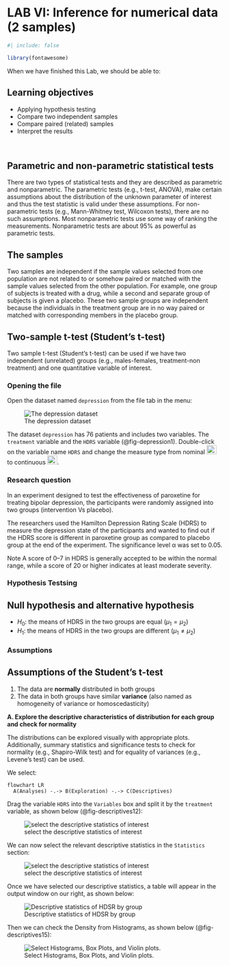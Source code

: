 # LAB VI: Inference for numerical data (2 samples) {#sec-lab6}

```r
#| include: false

library(fontawesome)

```

When we have finished this Lab, we should be able to:

::: {.callout-caution icon="false"}
## Learning objectives

-   Applying hypothesis testing
-   Compare two independent samples
-   Compare paired (related) samples
-   Interpret the results
:::

 

## Parametric and non-parametric statistical tests

There are two types of statistical tests and they are described as parametric and nonparametric. The parametric tests (e.g., t-test, ANOVA), make certain assumptions about the distribution of the unknown parameter of interest and thus the test statistic is valid under these assumptions. For non-parametric tests (e.g., Mann-Whitney test, Wilcoxon tests), there are no such assumptions. Most nonparametric tests use some way of ranking the measurements. Nonparametric tests are about 95% as powerful as parametric tests.

## The samples

Two samples are independent if the sample values selected from one population are not related to or somehow paired or matched with the sample values selected from the other population. For example, one group of subjects is treated with a drug, while a second and separate group of subjects is given a placebo. These two sample groups are independent because the individuals in the treatment group are in no way paired or matched with corresponding members in the placebo group.

## Two-sample t-test (Student's t-test)

Two sample t-test (Student's t-test) can be used if we have two independent (unrelated) groups (e.g., males-females, treatment-non treatment) and one quantitative variable of interest.


### Opening the file

Open the dataset named `depression` from the file tab in the menu:

![The depression dataset](images/depression1.png){#fig-depression1}

The dataset `depression` has 76 patients and includes two variables. The `treatment` variable and the `HDRS` variable (@fig-depression1). Double-click on the variable name `HDRS` and change the measure type from nominal ![](images/nominal.png){width="23" height="21"} to continuous ![](images/continuous.png){width="23" height="21"}.


### Research question

In an experiment designed to test the effectiveness of paroxetine for treating bipolar depression, the participants were randomly assigned into two groups (intervention Vs placebo).

The researchers used the Hamilton Depression Rating Scale (HDRS) to measure the depression state of the participants and wanted to find out if the HDRS score is different in paroxetine group as compared to placebo group at the end of the experiment. The significance level α was set to 0.05.

Note A score of 0--7 in HDRS is generally accepted to be within the normal range, while a score of 20 or higher indicates at least moderate severity.



### Hypothesis Testsing

::: {.callout-note icon="false"}
## Null hypothesis and alternative hypothesis

-   $H_0$: the means of HDRS in the two groups are equal ($\mu_{1} = \mu_{2}$)
-   $H_1$: the means of HDRS in the two groups are different ($\mu_{1} \neq \mu_{2}$)
:::


### Assumptions

::: {.callout-note icon="false"}
## Assumptions of the Student's t-test

1.  The data are **normally** distributed in both groups
2.  The data in both groups have similar **variance** (also named as homogeneity of variance or homoscedasticity)
:::

**A. Explore the descriptive characteristics of distribution for each group and check for normality**

The distributions can be explored visually with appropriate plots. Additionally, summary statistics and significance tests to check for normality (e.g., Shapiro-Wilk test) and for equality of variances (e.g., Levene's test) can be used.

We select:

```mermaid
flowchart LR
  A(Analyses) -.-> B(Exploration) -.-> C(Descriptives)
```

Drag the variable `HDRS` into the `Variables` box and split it by the `treatment` variable, as shown below (@fig-descriptives12):

![select the descriptive statistics of interest](images/descriptives12.png){#fig-descriptives12}

We can now select the relevant descriptive statistics in the `Statistics` section:

![select the descriptive statistics of interest](images/descriptives13.png){#fig-descriptives13}

Once we have selected our descriptive statistics, a table will appear in the output window on our right, as shown below:

![Descriptive statistics of HDSR by group](images/descriptives14.png){#fig-descriptives14}

Then we can check the Density from Histograms, as shown below (@fig-descriptives15):

![Select Histograms, Box Plots, and Violin plots.](images/descriptives15.png){#fig-descriptives15}
